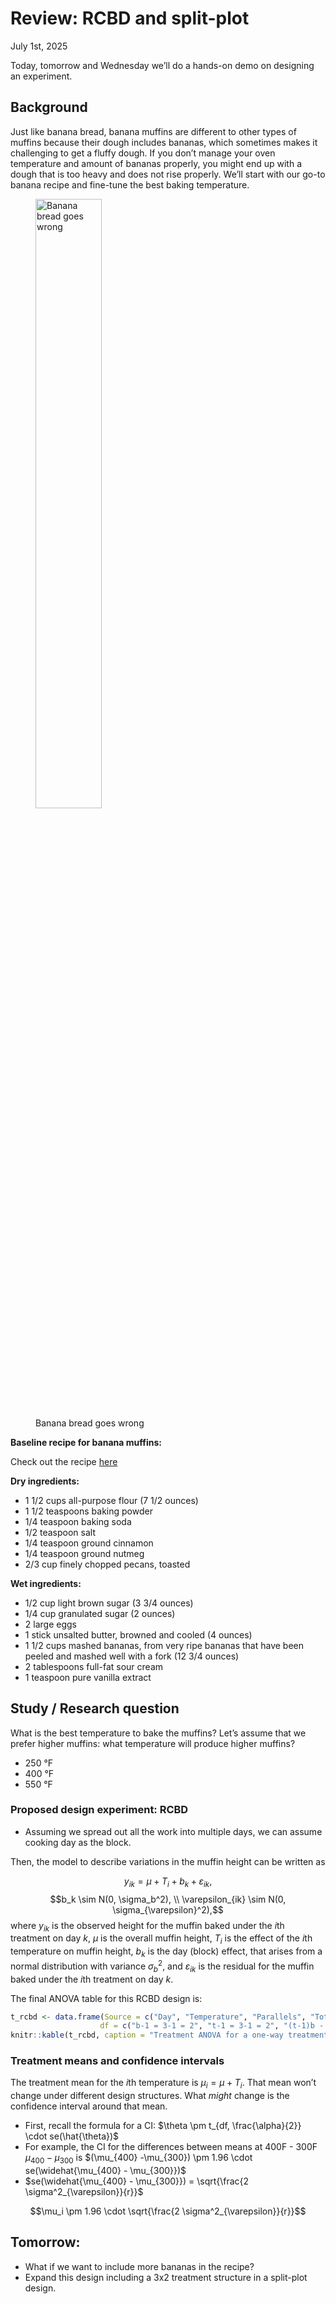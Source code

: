 # Review: RCBD and split-plot 
July 1st, 2025  

Today, tomorrow and Wednesday we'll do a hands-on demo on designing an experiment.  

## Background  

Just like banana bread, banana muffins are different to other types of muffins because their dough includes bananas, which sometimes makes it challenging to get a fluffy dough. 
If you don't manage your oven temperature and amount of bananas properly, you might end up with a dough that is too heavy and does not rise properly. 
We'll start with our go-to banana recipe and fine-tune the best baking temperature. 

![Banana bread goes wrong](../figures/banana_bread.jpg){width=50%}


**Baseline recipe for banana muffins:**  

Check out the recipe [here](https://www.ouichefnetwork.com/2016/06/a-life-changing-banana-nut-muffin.html)

**Dry ingredients:**  

- 1 1/2 cups all-purpose flour (7 1/2 ounces)
- 1 1/2 teaspoons baking powder 
- 1/4 teaspoon baking soda 
- 1/2 teaspoon salt 
- 1/4 teaspoon ground cinnamon 
- 1/4 teaspoon ground nutmeg
- 2/3 cup finely chopped pecans, toasted

**Wet ingredients:**  

- 1/2 cup light brown sugar (3 3/4 ounces)
- 1/4 cup granulated sugar (2 ounces)
- 2 large eggs
- 1 stick unsalted butter, browned and cooled (4 ounces)
- 1 1/2 cups mashed bananas, from very ripe bananas that have been peeled and mashed well with a fork (12 3/4 ounces)
- 2 tablespoons full-fat sour cream
- 1 teaspoon pure vanilla extract 

## Study / Research question

What is the best temperature to bake the muffins? Let's assume that we prefer higher muffins: what temperature will produce higher muffins? 

- 250 °F 
- 400 °F 
- 550 °F 

### Proposed design experiment: RCBD 

- Assuming we spread out all the work into multiple days, we can assume cooking day as the block. 

Then, the model to describe variations in the muffin height can be written as 

$$y_{ik} = \mu + T_i + b_k + \varepsilon_{ik},$$
$$b_k \sim N(0, \sigma_b^2), \\ \varepsilon_{ik} \sim N(0, \sigma_{\varepsilon}^2),$$
where $y_{ik}$ is the observed height for the muffin baked under the $i$th treatment on day $k$, $\mu$ is the overall muffin height, $T_i$ is the effect of the $i$th temperature on muffin height, $b_k$ is the day (block) effect, that arises from a normal distribution with variance $\sigma^2_b$, and $\varepsilon_{ik}$ is the residual for the muffin baked under the $i$th treatment on day $k$.   

The final ANOVA table for this RCBD design is:

```r
t_rcbd <- data.frame(Source = c("Day", "Temperature", "Parallels", "Total"),
                    df = c("b-1 = 3-1 = 2", "t-1 = 3-1 = 2", "(t-1)b - (t-1) = 2*3 - 2 = 4", "N-1 = 8"))
knitr::kable(t_rcbd, caption = "Treatment ANOVA for a one-way treatment structure in an RCBD")
```

### Treatment means and confidence intervals  

The treatment mean for the $i$th temperature is $\mu_i = \mu + T_i$. That mean won't change under different design structures. What *might* change is the confidence interval around that mean.  

- First, recall the formula for a CI: $\theta \pm t_{df, \frac{\alpha}{2}} \cdot se(\hat{\theta})$
- For example, the CI for the differences between means at 400F - 300F $\mu_{400} - \mu_{300}$ is $(\mu_{400} -\mu_{300}) \pm 1.96 \cdot se(\widehat{\mu_{400} - \mu_{300}})$
- $se(\widehat{\mu_{400} - \mu_{300}}) = \sqrt{\frac{2 \sigma^2_{\varepsilon}}{r}}$

$$\mu_i \pm 1.96 \cdot \sqrt{\frac{2 \sigma^2_{\varepsilon}}{r}}$$


## Tomorrow: 

- What if we want to include more bananas in the recipe? 
- Expand this design including a 3x2 treatment structure in a split-plot design.  

